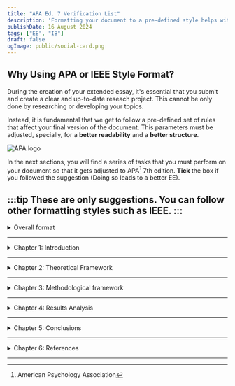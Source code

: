 ```yaml
---
title: "APA Ed. 7 Verification List"
description: 'Formatting your document to a pre-defined style helps with the overall structure of your Extended Essay and your research process.'
publishDate: 16 August 2024
tags: ["EE", "IB"]
draft: false
ogImage: public/social-card.png
---
```

## Why Using APA or IEEE Style Format?

During the creation of your extended essay, it's essential that you submit and create a clear and up-to-date reseach project. This cannot be only done by researching or developing your topics.

Instead, it is fundamental that we get to follow a pre-defined set of rules that affect your final version of the document. This parameters must be adjusted, specially, for a **better readability** and a **better structure**.

<img src="https://mms.businesswire.com/media/20231009342002/en/1910680/22/APA-Logo-2019-Stacked-CMYK-Black.jpg" alt="APA logo" style="border-radius: 5%; display: block; margin: 0 auto;"> </img>

In the next sections, you will find a series of tasks that you must perform on your document so that it gets adjusted to APA[^1] 7th edition. **Tick** the box if you followed the suggestion (Doing so leads to a better EE).

:::tip
**These are only suggestions. You can follow other formatting styles such as IEEE**.
:::
---

<details>
<summary>  Overall format  </summary>

 <input type="checkbox" enabled /> Add a margin of 2.54cm in each side of the page.

 <input type="checkbox" enabled /> Add the number page in the top-right corner of the document.

 <input type="checkbox" enabled /> Set the font size to 12 points and Sans Serif type.

 <input type="checkbox" enabled /> Set the spacing to 2.0cm per line.

</details>

---
<details>
<summary>  Chapter 1: Introduction  </summary>

 <input type="checkbox" enabled /> Add a hook that catches the reader's attention.

 <input type="checkbox" enabled /> Make sure you're topic is related to Computer Science.

 <input type="checkbox" enabled /> Stablish reasons why doing research about said topic is important to the field.

 <input type="checkbox" enabled /> Be brief, but at the same time, specific and clear.

</details>

---
<details>
<summary>  Chapter 2: Theoretical Framework  </summary>

 <input type="checkbox" enabled /> Cite and use meaningful previous research about the main concepts of the field.

 <input type="checkbox" enabled /> Provide statistics about the concept.

 <input type="checkbox" enabled /> Ask yourself whether your definitions match the topics on the research question or not.

 <input type="checkbox" enabled /> Make sure the information added is relevant to the research.

</details>

----
<details>
<summary>  Chapter 3: Methodological framework  </summary>

 <input type="checkbox" enabled /> Clearly describe the methodology and how it addresses the research question.

 <input type="checkbox" enabled /> Justify the choice of methods with supporting academic sources.

 <input type="checkbox" enabled /> Detail the process for data collection and analysis.

 <input type="checkbox" enabled /> Ensure methods align with the theoretical framework and research objectives.

 <input type="checkbox" enabled /> Consider limitations and ethical implications of the chosen methodology.

</details>

---

<details>
<summary>  Chapter 4: Results Analysis  </summary>

 <input type="checkbox" enabled /> Consider limitations and ethical implications of the chosen methodology.

 <input type="checkbox" enabled /> Use appropriate visual aids (e.g., charts, graphs, tables) to represent findings effectively.

 <input type="checkbox" enabled /> Analyze the data in relation to the research question and objectives.

 <input type="checkbox" enabled /> Discuss patterns, trends, and relationships observed in the results.

 <input type="checkbox" enabled /> Address any anomalies or unexpected outcomes in the data.

</details>

---
<details>
<summary>  Chapter 5: Conclusions  </summary>

 <input type="checkbox" enabled /> Summarize the key findings and how they answer the research question.

 <input type="checkbox" enabled /> Reflect on the implications of the findings for the field of study.

 <input type="checkbox" enabled /> Discuss any limitations encountered and their potential impact on the results.

 <input type="checkbox" enabled /> Suggest areas for further research or practical applications.

 <input type="checkbox" enabled /> Ensure the conclusions are clear, concise, and aligned with the analysis and objectives.

</details>

---
<details>
<summary>  Chapter 6: References  </summary>

 <input type="checkbox" enabled /> Ensure all references comply with the chosen citation style (e.g., APA 7th edition or IEEE).

 <input type="checkbox" enabled /> Arrange references alphabetically by the author's last name.

 <input type="checkbox" enabled /> Ensure all in-text citations have corresponding entries in the reference list.

 <input type="checkbox" enabled />  Include all necessary details for each reference, such as author(s), publication year, title, source, and URL (if applicable).

</details>

---

[^1]: American Psychology Association

